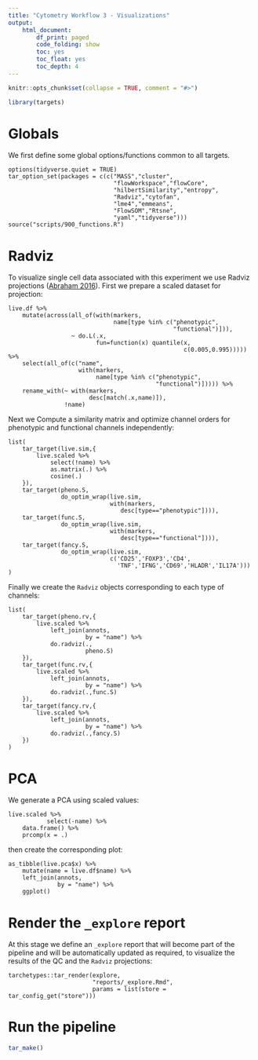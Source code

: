 ```yaml
---
title: "Cytometry Workflow 3 - Visualizations"
output: 
    html_document:
        df_print: paged
        code_folding: show
        toc: yes
        toc_float: yes
        toc_depth: 4
---
```


```r
knitr::opts_chunk$set(collapse = TRUE, comment = "#>")
```

```r
library(targets)
```

# Globals

We first define some global options/functions common to all targets.

```targets
options(tidyverse.quiet = TRUE)
tar_option_set(packages = c(c("MASS","cluster",
                              "flowWorkspace","flowCore",
                              "hilbertSimilarity","entropy",
                              "Radviz","cytofan",
                              "lme4","emmeans",
                              "FlowSOM","Rtsne",
                              "yaml","tidyverse")))
source("scripts/900_functions.R")
```

# Radviz

To visualize single cell data associated with this experiment we use Radviz projections ([Abraham 2016](https://doi.org/10.1002/cyto.b.21499)). First we prepare a scaled dataset for projection:

```targets
live.df %>%
    mutate(across(all_of(with(markers,
                              name[type %in% c("phenotypic",
                                               "functional")])),
                  ~ do.L(.x,
                         fun=function(x) quantile(x,
                                                  c(0.005,0.995))))) %>% 
    select(all_of(c("name",
                    with(markers,
                         name[type %in% c("phenotypic",
                                          "functional")])))) %>% 
    rename_with(~ with(markers,
                       desc[match(.x,name)]),
                !name)
```

Next we Compute a similarity matrix and optimize channel orders for phenotypic and functional channels independently:

```targets
list(
    tar_target(live.sim,{
        live.scaled %>% 
            select(!name) %>% 
            as.matrix(.) %>% 
            cosine(.)
    }),
    tar_target(pheno.S,
               do_optim_wrap(live.sim,
                             with(markers,
                                desc[type=="phenotypic"]))),
    tar_target(func.S,
               do_optim_wrap(live.sim,
                             with(markers,
                                desc[type=="functional"]))),
    tar_target(fancy.S,
               do_optim_wrap(live.sim,
                             c('CD25','FOXP3','CD4',
                               'TNF','IFNG','CD69','HLADR','IL17A')))
)
```

Finally we create the `Radviz` objects corresponding to each type of channels:

```targets
list(
    tar_target(pheno.rv,{
        live.scaled %>% 
            left_join(annots,
                      by = "name") %>% 
            do.radviz(.,
                      pheno.S)
    }),
    tar_target(func.rv,{
        live.scaled %>% 
            left_join(annots,
                      by = "name") %>% 
            do.radviz(.,func.S)
    }),
    tar_target(fancy.rv,{
        live.scaled %>% 
            left_join(annots,
                      by = "name") %>% 
            do.radviz(.,fancy.S)
    })
)
```

# PCA

We generate a PCA using scaled values:

```targets
live.scaled %>% 
           select(-name) %>% 
    data.frame() %>% 
    prcomp(x = .)
```
then create the corresponding plot:

```targets
as_tibble(live.pca$x) %>% 
    mutate(name = live.df$name) %>% 
    left_join(annots,
              by = "name") %>% 
    ggplot()
```

# Render the `_explore` report

At this stage we define an `_explore` report that will become part of the pipeline and will be automatically updated as required, to visualize the results of the QC and the `Radviz` projections:

```targets
tarchetypes::tar_render(explore,
                        "reports/_explore.Rmd",
                        params = list(store = tar_config_get("store")))
```

# Run the pipeline

```r
tar_make()
```
